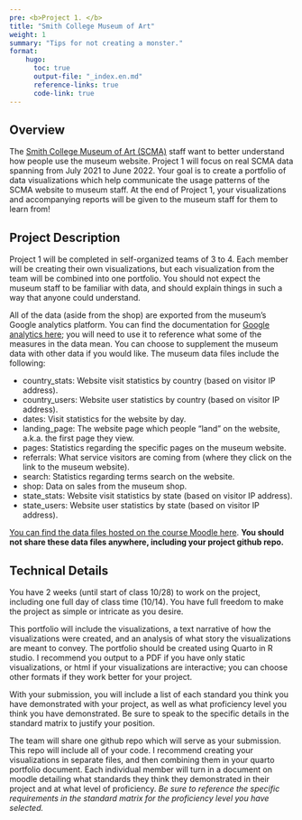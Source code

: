 ```yaml
---
pre: <b>Project 1. </b>
title: "Smith College Museum of Art"
weight: 1
summary: "Tips for not creating a monster."
format:
    hugo:
      toc: true
      output-file: "_index.en.md"
      reference-links: true
      code-link: true
---
```


## Overview

The [Smith College Museum of Art (SCMA)](https://scma.smith.edu/) staff want to better understand how people use the museum website. Project 1 will focus on real SCMA data spanning from July 2021 to June 2022. Your goal is to create a portfolio of data visualizations which help communicate the usage patterns of the SCMA website to museum staff. At the end of Project 1, your visualizations and accompanying reports will be given to the museum staff for them to learn from!

## Project Description

Project 1 will be completed in self-organized teams of 3 to 4. Each member will be creating their own visualizations, but each visualization from the team will be combined into one portfolio. You should not expect the museum staff to be familiar with data, and should explain things in such a way that anyone could understand.

All of the data (aside from the shop) are exported from the museum’s Google analytics platform. You can find the documentation for [Google analytics here](https://support.google.com/analytics); you will need to use it to reference what some of the measures in the data mean. You can choose to supplement the museum data with other data if you would like. The museum data files include the following:

* country_stats: Website visit statistics by country (based on visitor IP address).
* country_users: Website user statistics by country (based on visitor IP address).
* dates: Visit statistics for the website by day.
* landing_page: The website page which people “land” on the website, a.k.a. the first page they view.
* pages: Statistics regarding the specific pages on the museum website.
* referrals: What service visitors are coming from (where they click on the link to the museum website). 
* search: Statistics regarding terms search on the website.
* shop: Data on sales from the museum shop. 
* state_stats: Website visit statistics by state (based on visitor IP address).
* state_users: Website user statistics by state (based on visitor IP address).

[You can find the data files hosted on the course Moodle here](https://moodle.smith.edu/mod/resource/view.php?id=954407). **You should not share these data files anywhere, including your project github repo.**

## Technical Details

You have 2 weeks (until start of class 10/28) to work on the project, including one full day of class time (10/14). You have full freedom to make the project as simple or intricate as you desire. 









This portfolio will include the visualizations, a text narrative of how the visualizations were created, and an analysis of what story the visualizations are meant to convey. The portfolio should be created using Quarto in R studio. I recommend you output to a PDF if you have only static visualizations, or html if your visualizations are interactive; you can choose other formats if they work better for your project.

With your submission, you will include a list of each standard you think you have demonstrated with your project, as well as what proficiency level you think you have demonstrated. Be sure to speak to the specific details in the standard matrix to justify your position.

The team will share one github repo which will serve as your submission. This repo will include all of your code. I recommend creating your visualizations in separate files, and then combining them in your quarto portfolio document. Each individual member will turn in a document on moodle detailing what standards they think they demonstrated in their project and at what level of proficiency. *Be sure to reference the specific requirements in the standard matrix for the proficiency level you have selected.*